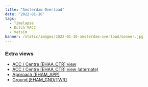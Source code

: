 ```yaml
---
title: "Amsterdam Overload"
date: "2022-01-16"
tags:
  - Timelapse
  - Dutch VACC
  - Vatsim
banner: /static/images/2022-01-16-amsterdam-overload/banner.jpg
---
```


<Youtube src="https://www.youtube-nocookie.com/embed/yfVlmnu5Nd0" />

### Extra views

- [ACC / Centre [EHAA_CTR] view](https://youtu.be/HAfs669vQ2s)
- [ACC / Centre [EHAA_CTR] view (alternate)](https://youtu.be/psq4STdAcG4)
- [Approach [EHAM_APP]](https://youtu.be/dDGp0n6mFrY)
- [Ground [EHAM_GND/TWR]](https://youtu.be/peFzhjnCo7Y)
